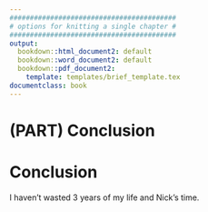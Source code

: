 ```yaml
---
#########################################
# options for knitting a single chapter #
#########################################
output:
  bookdown::html_document2: default
  bookdown::word_document2: default
  bookdown::pdf_document2:
    template: templates/brief_template.tex
documentclass: book
---
```


# (PART) Conclusion {-}

# Conclusion {#chapter-conclusion}

<!-- 
We may also want to have chapters looking more into the choice-influence relationships, perhaps with experiments which examine both simultaneously. Additionally, we could perhaps look into framing effects for advice - anecdotally it's possible that, when asked to choose between two rewarding options, people prefer advisors who offer advice in terms of which option to take rather than which option to avoid, and vice-versa for negatively reinforcing options (c.f. Kahneman's framing effects/loss aversion/etc).
-->

I haven't wasted 3 years of my life and Nick's time.
